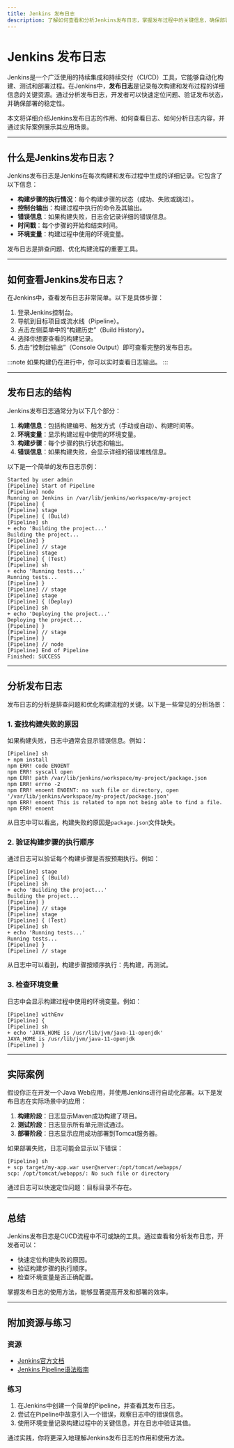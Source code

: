 ```yaml
---
title: Jenkins 发布日志
description: 了解如何查看和分析Jenkins发布日志，掌握发布过程中的关键信息，确保部署的稳定性和可追溯性。
---
```


# Jenkins 发布日志

Jenkins是一个广泛使用的持续集成和持续交付（CI/CD）工具，它能够自动化构建、测试和部署过程。在Jenkins中，**发布日志**是记录每次构建和发布过程的详细信息的关键资源。通过分析发布日志，开发者可以快速定位问题、验证发布状态，并确保部署的稳定性。

本文将详细介绍Jenkins发布日志的作用、如何查看日志、如何分析日志内容，并通过实际案例展示其应用场景。

---

## 什么是Jenkins发布日志？

Jenkins发布日志是Jenkins在每次构建和发布过程中生成的详细记录。它包含了以下信息：

- **构建步骤的执行情况**：每个构建步骤的状态（成功、失败或跳过）。
- **控制台输出**：构建过程中执行的命令及其输出。
- **错误信息**：如果构建失败，日志会记录详细的错误信息。
- **时间戳**：每个步骤的开始和结束时间。
- **环境变量**：构建过程中使用的环境变量。

发布日志是排查问题、优化构建流程的重要工具。

---

## 如何查看Jenkins发布日志？

在Jenkins中，查看发布日志非常简单。以下是具体步骤：

1. 登录Jenkins控制台。
2. 导航到目标项目或流水线（Pipeline）。
3. 点击左侧菜单中的“构建历史”（Build History）。
4. 选择你想要查看的构建记录。
5. 点击“控制台输出”（Console Output）即可查看完整的发布日志。

:::note
如果构建仍在进行中，你可以实时查看日志输出。
:::

---

## 发布日志的结构

Jenkins发布日志通常分为以下几个部分：

1. **构建信息**：包括构建编号、触发方式（手动或自动）、构建时间等。
2. **环境变量**：显示构建过程中使用的环境变量。
3. **构建步骤**：每个步骤的执行状态和输出。
4. **错误信息**：如果构建失败，会显示详细的错误堆栈信息。

以下是一个简单的发布日志示例：

```
Started by user admin
[Pipeline] Start of Pipeline
[Pipeline] node
Running on Jenkins in /var/lib/jenkins/workspace/my-project
[Pipeline] {
[Pipeline] stage
[Pipeline] { (Build)
[Pipeline] sh
+ echo 'Building the project...'
Building the project...
[Pipeline] }
[Pipeline] // stage
[Pipeline] stage
[Pipeline] { (Test)
[Pipeline] sh
+ echo 'Running tests...'
Running tests...
[Pipeline] }
[Pipeline] // stage
[Pipeline] stage
[Pipeline] { (Deploy)
[Pipeline] sh
+ echo 'Deploying the project...'
Deploying the project...
[Pipeline] }
[Pipeline] // stage
[Pipeline] }
[Pipeline] // node
[Pipeline] End of Pipeline
Finished: SUCCESS
```

---

## 分析发布日志

发布日志的分析是排查问题和优化构建流程的关键。以下是一些常见的分析场景：

### 1. 查找构建失败的原因
如果构建失败，日志中通常会显示错误信息。例如：

```
[Pipeline] sh
+ npm install
npm ERR! code ENOENT
npm ERR! syscall open
npm ERR! path /var/lib/jenkins/workspace/my-project/package.json
npm ERR! errno -2
npm ERR! enoent ENOENT: no such file or directory, open '/var/lib/jenkins/workspace/my-project/package.json'
npm ERR! enoent This is related to npm not being able to find a file.
npm ERR! enoent
```

从日志中可以看出，构建失败的原因是`package.json`文件缺失。

### 2. 验证构建步骤的执行顺序
通过日志可以验证每个构建步骤是否按预期执行。例如：

```
[Pipeline] stage
[Pipeline] { (Build)
[Pipeline] sh
+ echo 'Building the project...'
Building the project...
[Pipeline] }
[Pipeline] // stage
[Pipeline] stage
[Pipeline] { (Test)
[Pipeline] sh
+ echo 'Running tests...'
Running tests...
[Pipeline] }
[Pipeline] // stage
```

从日志中可以看到，构建步骤按顺序执行：先构建，再测试。

### 3. 检查环境变量
日志中会显示构建过程中使用的环境变量。例如：

```
[Pipeline] withEnv
[Pipeline] {
[Pipeline] sh
+ echo 'JAVA_HOME is /usr/lib/jvm/java-11-openjdk'
JAVA_HOME is /usr/lib/jvm/java-11-openjdk
[Pipeline] }
```

---

## 实际案例

假设你正在开发一个Java Web应用，并使用Jenkins进行自动化部署。以下是发布日志在实际场景中的应用：

1. **构建阶段**：日志显示Maven成功构建了项目。
2. **测试阶段**：日志显示所有单元测试通过。
3. **部署阶段**：日志显示应用成功部署到Tomcat服务器。

如果部署失败，日志可能会显示以下错误：

```
[Pipeline] sh
+ scp target/my-app.war user@server:/opt/tomcat/webapps/
scp: /opt/tomcat/webapps/: No such file or directory
```

通过日志可以快速定位问题：目标目录不存在。

---

## 总结

Jenkins发布日志是CI/CD流程中不可或缺的工具。通过查看和分析发布日志，开发者可以：

- 快速定位构建失败的原因。
- 验证构建步骤的执行顺序。
- 检查环境变量是否正确配置。

掌握发布日志的使用方法，能够显著提高开发和部署的效率。

---

## 附加资源与练习

### 资源
- [Jenkins官方文档](https://www.jenkins.io/doc/)
- [Jenkins Pipeline语法指南](https://www.jenkins.io/doc/book/pipeline/syntax/)

### 练习
1. 在Jenkins中创建一个简单的Pipeline，并查看其发布日志。
2. 尝试在Pipeline中故意引入一个错误，观察日志中的错误信息。
3. 使用环境变量记录构建过程中的关键信息，并在日志中验证其值。

通过实践，你将更深入地理解Jenkins发布日志的作用和使用方法。